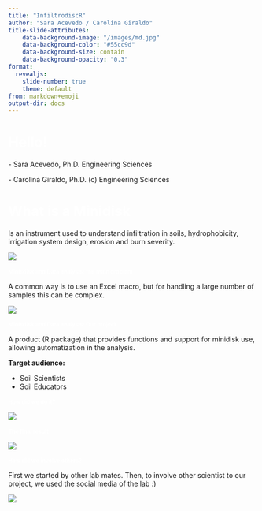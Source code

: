 ```yaml
---
title: "InfiltrodiscR" 
author: "Sara Acevedo / Carolina Giraldo"
title-slide-attributes:
    data-background-image: "/images/md.jpg"
    data-background-color: "#55cc9d"
    data-background-size: contain
    data-background-opacity: "0.3"
format:
  revealjs: 
    slide-number: true
    theme: default
from: markdown+emoji
output-dir: docs
---
```


# [Hello!]{style="color: white;float:center;text-align:left;"} {background-color="#55cc9d"}

::: incremental
\- Sara Acevedo, Ph.D. Engineering Sciences

\- Carolina Giraldo, Ph.D. (c) Engineering Sciences
:::

# [What is a Minidisk]{style="color: white;float:center;text-align:left;"} {background-color="#55cc9d"}

Is an instrument used to understand infiltration in soils, hydrophobicity, irrigation system design, erosion and burn severity.

![](images/mini.png){fig-align="center"}

# [Minisdisk and Data analysis: the main problem]{style="color: white;float:center;text-align:left;"} {background-color="#55cc9d" style="font-size: 80%;"}

A common way is to use an Excel macro, but for handling a large number of samples this can be complex.

![](images/macro.png){fig-align="center"}

# [Minisdisk and Data analysis: Our project]{style="color: white;float:center;text-align:left;"} {background-color="#55cc9d" style="font-size: 80%;"}

A product (R package) that provides functions and support for minidisk use, allowing automatization in the analysis.

**Target audience:**

-   Soil Scientists
-   Soil Educators

# [How did we do it?]{style="color: white;float:center;text-align:left;"} {background-color="#55cc9d" style="font-size: 80%;"}

![](images/flow.png){fig-align="center"}

# [The final result]{style="color: white;float:center;text-align:left;"} {background-color="#55cc9d" style="font-size: 80%;"}

![](images/github.png){fig-align="center"}


# [How did we involve others?]{style="color: white;float:center;text-align:left;"} {background-color="#55cc9d" style="font-size: 80%;"}

First we started by other lab mates. Then, to involve other scientist to our project, we used the social media of the lab :)

![](images/social.png){fig-align="center"}
